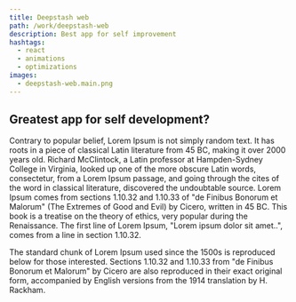```yaml
---
title: Deepstash web
path: /work/deepstash-web
description: Best app for self improvement
hashtags:
  - react
  - animations
  - optimizations
images:
  - deepstash-web.main.png
---
```


## Greatest app for self development?

Contrary to popular belief, Lorem Ipsum is not simply random text. It has roots
in a piece of classical Latin literature from 45 BC, making it over 2000 years
old. Richard McClintock, a Latin professor at Hampden-Sydney College in
Virginia, looked up one of the more obscure Latin words, consectetur, from a
Lorem Ipsum passage, and going through the cites of the word in classical
literature, discovered the undoubtable source. Lorem Ipsum comes from sections
1.10.32 and 1.10.33 of "de Finibus Bonorum et Malorum" (The Extremes of Good and
Evil) by Cicero, written in 45 BC. This book is a treatise on the theory of
ethics, very popular during the Renaissance. The first line of Lorem Ipsum,
"Lorem ipsum dolor sit amet..", comes from a line in section 1.10.32.

The standard chunk of Lorem Ipsum used since the 1500s is reproduced below for
those interested. Sections 1.10.32 and 1.10.33 from "de Finibus Bonorum et
Malorum" by Cicero are also reproduced in their exact original form, accompanied
by English versions from the 1914 translation by H. Rackham.
